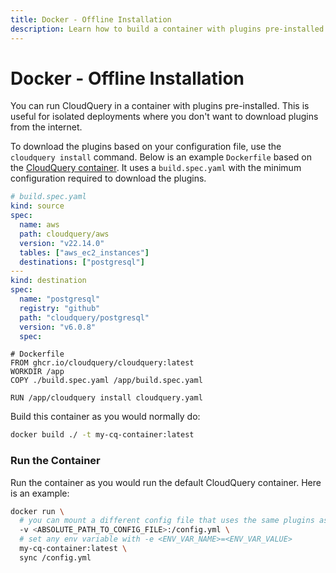```yaml
---
title: Docker - Offline Installation
description: Learn how to build a container with plugins pre-installed
---
```


# Docker - Offline Installation

You can run CloudQuery in a container with plugins pre-installed. This is useful for isolated deployments where you don't want to download plugins from the internet.

To download the plugins based on your configuration file, use the `cloudquery install` command. Below is an example `Dockerfile` based on the [CloudQuery container](/docs/deployment/docker). It uses a `build.spec.yaml` with the minimum configuration required to download the plugins.

```yaml
# build.spec.yaml
kind: source
spec:
  name: aws
  path: cloudquery/aws
  version: "v22.14.0"
  tables: ["aws_ec2_instances"]
  destinations: ["postgresql"]
---
kind: destination
spec:
  name: "postgresql"
  registry: "github"
  path: "cloudquery/postgresql"
  version: "v6.0.8"
  spec:
```

```docker
# Dockerfile
FROM ghcr.io/cloudquery/cloudquery:latest
WORKDIR /app
COPY ./build.spec.yaml /app/build.spec.yaml

RUN /app/cloudquery install cloudquery.yaml
```

Build this container as you would normally do:

```bash
docker build ./ -t my-cq-container:latest
```

### Run the Container

Run the container as you would run the default CloudQuery container. Here is an example:

```bash copy
docker run \
  # you can mount a different config file that uses the same plugins as in the build.spec 
  -v <ABSOLUTE_PATH_TO_CONFIG_FILE>:/config.yml \
  # set any env variable with -e <ENV_VAR_NAME>=<ENV_VAR_VALUE>
  my-cq-container:latest \
  sync /config.yml
```
